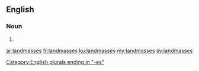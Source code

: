 ==English==

===Noun===
{{head|en|plural}}

# {{plural of|landmass|lang=en}}

[[Category:English plurals ending in "-es"]]

[[ar:landmasses]]
[[fr:landmasses]]
[[ku:landmasses]]
[[my:landmasses]]
[[sv:landmasses]]